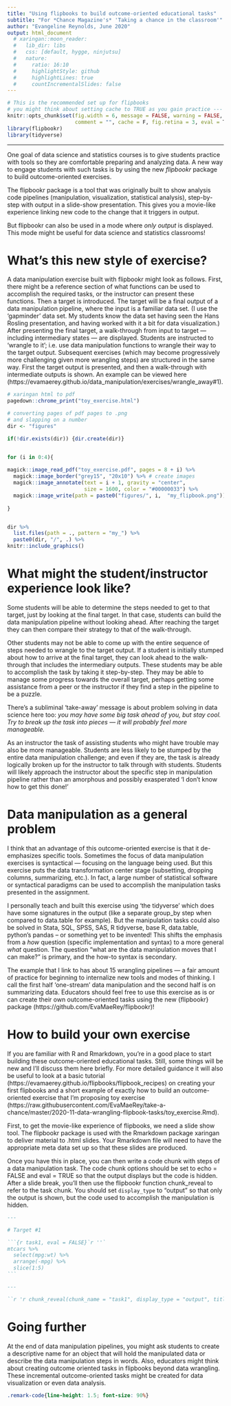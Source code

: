 ```yaml
---
title: "Using flipbooks to build outcome-oriented educational tasks"
subtitle: "For *Chance Magazine's* 'Taking a chance in the classroom'"
author: "Evangeline Reynolds, June 2020"
output: html_document
  # xaringan::moon_reader:
  #   lib_dir: libs
  #   css: [default, hygge, ninjutsu]
  #   nature:
  #     ratio: 16:10
  #     highlightStyle: github
  #     highlightLines: true
  #     countIncrementalSlides: false
---
```





```r
# This is the recommended set up for flipbooks
# you might think about setting cache to TRUE as you gain practice --- building flipbooks from scracth can be time consuming
knitr::opts_chunk$set(fig.width = 6, message = FALSE, warning = FALSE, 
                      comment = "", cache = F, fig.retina = 3, eval = T)
library(flipbookr)
library(tidyverse)
```





---

One goal of data science and statistics courses is to give students practice with tools so they are comfortable preparing and analyzing data.  A new way to engage students with such tasks is by using the new *flipbookr* package to build outcome-oriented exercises.  

The flipbookr package is a tool that was originally built to show analysis code pipelines (manipulation, visualization, statistical analysis), step-by-step with output in a slide-show presentation.  This gives you a movie-like experience linking new code to the change that it triggers in output.  

But flipbookr can also be used in a mode where *only output* is displayed.  This mode might be useful for data science and statistics classrooms!  

# What's this new style of exercise?

A data manipulation exercise built with flipbookr might look as follows.  First, there might be a reference section of what functions can be used to accomplish the required tasks, or the instructor can present these functions. Then a target is introduced.  The target will be a final output of a data manipulation pipeline, where the input is a familiar data set.  (I use the 'gapminder' data set.  My students know the data set having seen the Hans Rosling presentation, and having worked with it a bit for data visualization.) After presenting the final target, a walk-through from input to target --- including intermediary states --- are displayed.  Students are instructed to 'wrangle to it'; i.e. use data manipulation functions to wrangle their way to the target output.  Subsequent exercises (which may become progressively more challenging given more wrangling steps) are structured in the same way. First the target output is presented, and then a walk-through with intermediate outputs is shown. An example can be viewed here (https://evamaerey.github.io/data_manipulation/exercises/wrangle_away#1). 


```r
# xaringan html to pdf
pagedown::chrome_print("toy_exercise.html")

# converting pages of pdf pages to .png
# and slapping on a number
dir <- "figures"

if(!dir.exists(dir)) {dir.create(dir)}


for (i in 0:4){
  
magick::image_read_pdf("toy_exercise.pdf", pages = 8 + i) %>% 
  magick::image_border("grey15", "20x10") %>% # create images
  magick::image_annotate(text = i + 1, gravity = "center", 
                         size = 1600, color = "#00000033") %>% 
  magick::image_write(path = paste0("figures/", i,  "my_flipbook.png")) 
  
}


dir %>% 
  list.files(path = ., pattern = "my_") %>% 
  paste0(dir, "/", .) %>% 
knitr::include_graphics()
```



# What might the student/instructor experience look like?

Some students will be able to determine the steps needed to get to that target, just by looking at the final target.  In that case, students can build the data manipulation pipeline without looking ahead.  After reaching the target they can then compare their strategy to that of the walk-through.  

Other students may not be able to come up with the entire sequence of steps needed to wrangle to the target output.  If a student is initially stumped about how to arrive at the final target, they can look ahead to the walk-through that includes the intermediary outputs. These students may be able to accomplish the task by taking it step-by-step.   They may be able to manage some progress towards the overall target, perhaps getting some assistance from a peer or the instructor if they find a step in the pipeline to be a puzzle.    

There's a subliminal 'take-away' message is about problem solving in data science here too:  *you may have some big task ahead of you, but stay cool.  Try to break up the task into pieces --- it will probably feel more manageable.*  

As an instructor the task of assisting students who might have trouble may also be more manageable.  Students are less likely to be stumped by the entire data manipulation challenge; and even if they are, the task is already logically broken up for the instructor to talk through with students.   Students will likely approach the instructor about the specific step in manipulation pipeline rather than an amorphous and possibly exasperated 'I don't know how to get this done!'  

# Data manipulation as a general problem 

I think that an advantage of this outcome-oriented exercise is that it de-emphasizes specific tools. Sometimes the focus of data manipulation exercises is syntactical --- focusing on the language being used.  But this exercise puts the data transformation center stage (subsetting, dropping columns, summarizing, etc.).  In fact, a large number of statistical software or syntactical paradigms can be used to accomplish the manipulation tasks presented in the assignment.  

I personally teach and built this exercise using 'the tidyverse' which does have some signatures in the output (like a separate group_by step when compared to data.table for example).  But the manipulation tasks could also be solved in Stata, SQL, SPSS, SAS, R tidyverse, base R, data.table, python's pandas -- or something yet to be invented!  This shifts the emphasis from a *how* question (specific implementation and syntax) to a more general *what* question. The question "what are the data manipulation moves that I can make?" is primary, and the how-to syntax is secondary. 

The example that I link to has about 15 wrangling pipelines --- a fair amount of practice for beginning to internalize new tools and modes of thinking.  I call the first half 'one-stream' data manipulation and the second half is on summarizing data. Educators should feel free to use this exercise as is or can create their own outcome-oriented tasks using the new {flipbookr} package (https://github.com/EvaMaeRey/flipbookr)! 

# How to build your own exercise

If you are familiar with R and Rmarkdown, you're in a good place to start building these outcome-oriented educational tasks.  Still, some things will be new and I'll discuss them here briefly.  For more detailed guidance it will also be useful to look at a basic tutorial (https://evamaerey.github.io/flipbooks/flipbook_recipes) on creating your first flipbooks and a short example of exactly how to build an outcome-oriented exercise that I'm proposing toy exercise (https://raw.githubusercontent.com/EvaMaeRey/take-a-chance/master/2020-11-data-wrangling-flipbook-tasks/toy_exercise.Rmd).

First, to get the movie-like experience of flipbooks, we need a slide show tool.  The flipbookr package is used with the Rmarkdown package xaringan to deliver material to .html slides.  Your Rmarkdown file will need to have the appropriate meta data set up so that these slides are produced.  

Once you have this in place, you can then write a code chunk with steps of a data manipulation task.  The code chunk options should be set to echo = FALSE and eval = TRUE so that the output displays but the code is hidden.  After a slide break, you'll then use the flipbookr function chunk_reveal to refer to the task chunk.  You should set `display_type` to "output" so that only the output is shown, but the code used to accomplish the manipulation is hidden.

````markdown
---

# Target #1

```{r task1, eval = FALSE}`r ''`
mtcars %>% 
  select(mpg:wt) %>% 
  arrange(-mpg) %>% 
  slice(1:5)
```
````

```markdown
---

``r 'r chunk_reveal(chunk_name = "task1", display_type = "output", title = "## Walk-through #1" )'``
``` 






<!-- Chance is a quarterly non-technical statistics magazine published jointly by the American Statistical Association and Taylor \& Francis Group. It was established in 1988, and Taylor \& Francis has published it since 2012. The magazine sponsors the blog "The Statistics Forum", which allows anyone to post their thoughts on probability and statistics. -->

<!-- https://chance.amstat.org/ -->

<!-- https://chance.amstat.org/category/columns/taking-a-chance-in-the-classroom/ -->

<!-- --- -->

<!-- CHANCE is copublished quarterly by the American Statistical Association and Taylor & Francis Group The magazine is designed for anyone who has an interest in the analysis of data, informally highlighting sound statistical practice. CHANCE is not a technical magazine, but rather a cultural record of an evolving field, intended to entertain as well as inform. -->

<!-- Since its creation in 1988, CHANCE has covered such topics as the 1990 census adjustment and the redesigned population survey, sports, the environment, DNA evidence in the courts, a variety of medical issues—even how to win on "Jeopardy." CHANCE offers a unique opportunity to reach beyond statistics professionals to a more general audience. -->

<!-- While we invite authors to submit articles in ready-to-publish form, we also encourage prospective authors to submit ideas for articles or articles that are not yet in final form, and we will try to help with their development. -->

<!-- --- -->

<!-- Writing for CHANCE -->
<!-- We prefer short manuscripts of 10 to 15 double-spaced typewritten pages. Authors are encouraged to write in a relaxed, expository style; opinion, humor, and historical comments can (and should) be intermingled to make lively reading. Additional suggestions regarding writing for CHANCE are offered under Hints for Authors. -->

<!-- Submitting Files -->
<!-- Submit material via email as a PDF document and a Microsoft Word file to the editor at the following address: -->

<!-- Amanda Plunkett -->
<!-- CHANCE Editor -->
<!-- chancemag.editor@gmail.com -->
<!-- CHANCE Style -->
<!-- Details for listing and citing references are given in the ASA Magazine Style Guide (PDF). -->

# Going further

At the end of data manipulation pipelines, you might ask students to create a descriptive name for an object that will hold the manipulated data or describe the data manipulation steps in words. Also, educators might think about creating outcome oriented tasks in flipbooks beyond data wrangling. These incremental outcome-oriented tasks might be created for data visualization or even data analysis.    



```css
.remark-code{line-height: 1.5; font-size: 90%}
```
